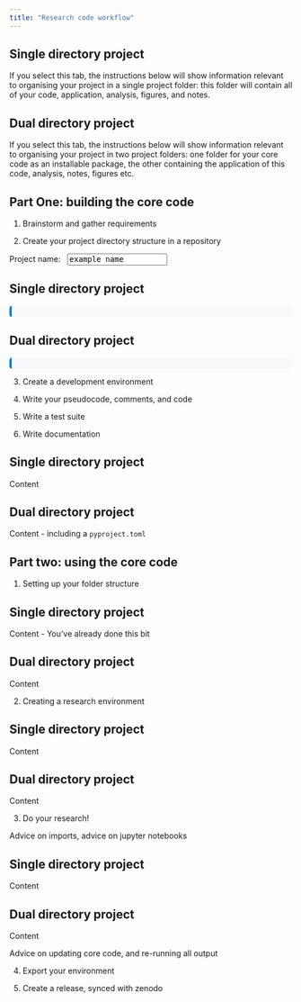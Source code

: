 ```yaml
---
title: "Research code workflow"
---
```


::: {.panel-tabset group="workflow"}
## Single directory project

If you select this tab, the instructions below will show information relevant to organising your project in a single project folder: this folder will contain all of your code, application, analysis, figures, and notes.

## Dual directory project

If you select this tab, the instructions below will show information relevant to organising your project in two project folders: one folder for your core code as an installable package, the other containing the application of this code, analysis, notes, figures etc. 

:::

## Part One: building the core code

1. Brainstorm and gather requirements

2. Create your project directory structure in a repository

<label>Project name: &nbsp; <input id="name" value="example_name" type="text" placeholder="example_name" pattern="[a-z0-9_]*" style="font-family:monospace;"></label>

:::: {.panel-tabset group="workflow"}
## Single directory project


<pre id="output_a" style="background-color: #f8f9fa; padding: 10px; border-radius: 5px; border-left: 4px solid #007acc;"></pre>


## Dual directory project


<pre id="output" style="background-color: #f8f9fa; padding: 10px; border-radius: 5px; border-left: 4px solid #007acc;"></pre>


<script>
const name = document.getElementById('name');

function updateOutput() {
    sanitized = (name.value || "").replace(/[^a-z0-9_]/g, "")
    output.textContent = 
`mkdir -p tests src/${sanitized}
touch {pyproject.toml,environment.yml,README.md,CITATION.cff,src/${sanitized}/__init__.py,src/${sanitized}/example.py}
echo -e 'import sys\nsys.path.append("src")' > tests/__init__.py
`
   output_a.textContent = 
`mkdir -p tests src/${sanitized} data/raw data/results notebooks reports
touch {pyproject.toml,environment.yml,README.md,CITATION.cff,src/${sanitized}/__init__.py,src/${sanitized}/example.py}
echo -e 'import sys\nsys.path.append("src")' > tests/__init__.py
`
    }

name.addEventListener('input', updateOutput);
updateOutput();

</script>


::::

3. Create a development environment

4. Write your pseudocode, comments, and code 

5. Write a test suite

6. Write documentation

::: {.panel-tabset group="workflow"}
## Single directory project

Content

## Dual directory project

Content - including a `pyproject.toml`
:::

## Part two: using the core code

1. Setting up your folder structure

::: {.panel-tabset group="workflow"}
## Single directory project

Content - You've already done this bit

## Dual directory project

Content
:::

2. Creating a research environment

::: {.panel-tabset group="workflow"}
## Single directory project

Content

## Dual directory project

Content
:::

3. Do your research!

Advice on imports, advice on jupyter notebooks

::: {.panel-tabset group="workflow"}
## Single directory project

Content

## Dual directory project

Content
:::

Advice on updating core code, and re-running all output

4. Export your environment

5. Create a release, synced with zenodo